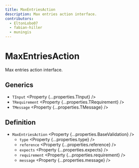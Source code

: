 ```yaml
---
title: MaxEntriesAction
description: Max entries action interface.
contributors:
  - EltonLobo07
  - fabian-hiller
  - muningis
---
```



# MaxEntriesAction

Max entries action interface.

## Generics

- `TInput` <Property {...properties.TInput} />
- `TRequirement` <Property {...properties.TRequirement} />
- `TMessage` <Property {...properties.TMessage} />

## Definition

- `MaxEntriesAction` <Property {...properties.BaseValidation} />
  - `type` <Property {...properties.type} />
  - `reference` <Property {...properties.reference} />
  - `expects` <Property {...properties.expects} />
  - `requirement` <Property {...properties.requirement} />
  - `message` <Property {...properties.message} />
